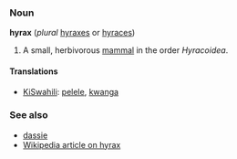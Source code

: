 ===Noun===
'''hyrax''' (''plural'' [[hyraxes]] or [[hyraces]])

# A small, herbivorous [[mammal]] in the order ''Hyracoidea''.

====Translations====
*[[KiSwahili]]: [[pelele]], [[kwanga]]

===See also===
*[[dassie]]
*[[w:hyrax|Wikipedia article on hyrax]]